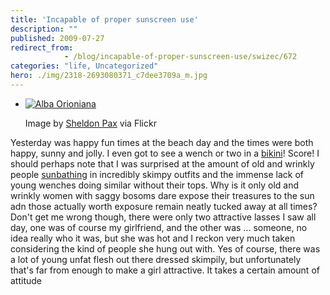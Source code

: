 ```yaml
---
title: 'Incapable of proper sunscreen use'
description: ""
published: 2009-07-27
redirect_from: 
            - /blog/incapable-of-proper-sunscreen-use/swizec/672
categories: "life, Uncategorized"
hero: ./img/2318-2693080371_c7dee3709a_m.jpg
---
```

- [![Alba Orioniana](./img/2318-2693080371_c7dee3709a_m.jpg "Alba Orioniana")](http://www.flickr.com/photos/51485509@N00/2693080371)

  Image by [Sheldon Pax](http://www.flickr.com/photos/51485509@N00/2693080371) via Flickr

Yesterday was happy fun times at the beach day and the times were both happy, sunny and jolly. I even got to see a wench or two in a [bikini](http://en.wikipedia.org/wiki/Bikini "Bikini")! Score! I should perhaps note that I was surprised at the amount of old and wrinkly people [sunbathing](http://en.wikipedia.org/wiki/Sun_tanning "Sun tanning") in incredibly skimpy outfits and the immense lack of young wenches doing similar without their tops. Why is it only old and wrinkly women with saggy bosoms dare expose their treasures to the sun adn those actually worth exposure remain neatly tucked away at all times? Don&#x27;t get me wrong though, there were only two attractive lasses I saw all day, one was of course my girlfriend, and the other was ... someone, no idea really who it was, but she was hot and I reckon very much taken considering the kind of people she hung out with. Yes of course, there was a lot of young unfat flesh out there dressed skimpily, but unfortunately that&#x27;s far from enough to make a girl attractive. It takes a certain amount of attitude